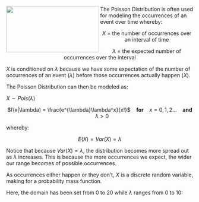 <img src="http://www.clker.com/cliparts/a/7/n/G/p/e/goldfish.svg" width="250" height="125" align="left">

The Poisson Distribution is often used for modeling the occurrences of an event over time whereby:

<center> $X$ = the number of occurrences over an interval of time

$\lambda$ = the expected number of occurrences over the interval </center>

$X$ is conditioned on $\lambda$ because we have some expectation of the number of occurrences of an event ($\lambda$) before those occurrences actually happen ($X$).

The Poisson Distribution can then be modeled as:

$X \sim Pois(\lambda)$

<center> $f(x|\lambda) = \frac{e^{\lambda}\lambda^x}{x!}$ &nbsp;&nbsp; <b>for</b> &nbsp;&nbsp; $x=0,1,2...$ &nbsp;&nbsp; <b>and</b> &nbsp;&nbsp; $\lambda>0$</center>

whereby: 

<center> $E(X) = Var(X) = \lambda$ </center>

Notice that because $Var(X) = \lambda$, the distribution becomes more spread out as $\lambda$ increases. This is because the more occurrences we expect, the wider our range becomes of possible occurrences. 

As occurrences either happen or they don't, $X$ is a discrete random variable, making for a probability mass function.

Here, the domain has been set from 0 to 20 while $\lambda$ ranges from 0 to 10: